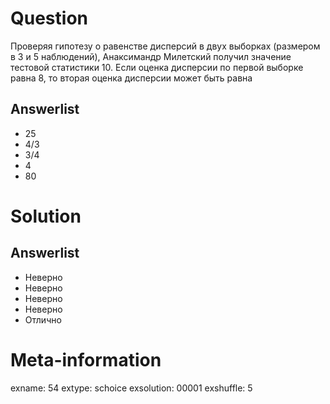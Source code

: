 Question
========
Проверяя гипотезу о равенстве дисперсий в двух выборках (размером в 3 и 5 наблюдений), Анаксимандр Милетский получил значение тестовой статистики 10. Если оценка дисперсии по первой выборке равна 8, то вторая оценка дисперсии может быть равна
 

Answerlist
----------
*  $25$
*  $4/3$
*  $3/4$
*  $4$
*  $80$

Solution
========

Answerlist
----------
*  Неверно
*  Неверно
*  Неверно
*  Неверно
*  Отлично

Meta-information
================
exname: 54
extype: schoice
exsolution: 00001
exshuffle: 5
